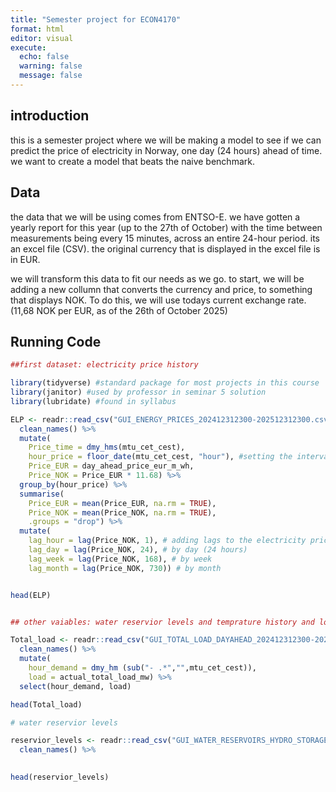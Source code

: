 ---
title: "Semester project for ECON4170"
format: html
editor: visual
execute: 
  echo: false
  warning: false
  message: false
---

## introduction

this is a semester project where we will be making a model to see if we can predict the price of electricity in Norway, one day (24 hours) ahead of time. we want to create a model that beats the naive benchmark.

## Data

the data that we will be using comes from ENTSO-E. we have gotten a yearly report for this year (up to the 27th of October) with the time between measurements being every 15 minutes, across an entire 24-hour period. its an excel file (CSV). the original currency that is displayed in the excel file is in EUR.

we will transform this data to fit our needs as we go. to start, we will be adding a new collumn that converts the currency and price, to something that displays NOK. To do this, we will use todays current exchange rate. (11,68 NOK per EUR, as of the 26th of October 2025)

## Running Code

```{r}

##first dataset: electricity price history

library(tidyverse) #standard package for most projects in this course
library(janitor) #used by professor in seminar 5 solution
library(lubridate) #found in syllabus

ELP <- readr::read_csv("GUI_ENERGY_PRICES_202412312300-202512312300.csv") %>%
  clean_names() %>%
  mutate(
    Price_time = dmy_hms(mtu_cet_cest),
    hour_price = floor_date(mtu_cet_cest, "hour"), #setting the intervals to every hour
    Price_EUR = day_ahead_price_eur_m_wh,
    Price_NOK = Price_EUR * 11.68) %>%
  group_by(hour_price) %>%
  summarise(
    Price_EUR = mean(Price_EUR, na.rm = TRUE),
    Price_NOK = mean(Price_NOK, na.rm = TRUE), 
    .groups = "drop") %>%
  mutate( 
    lag_hour = lag(Price_NOK, 1), # adding lags to the electricity price
    lag_day = lag(Price_NOK, 24), # by day (24 hours)
    lag_week = lag(Price_NOK, 168), # by week
    lag_month = lag(Price_NOK, 730)) # by month


head(ELP)


## other vaiables: water reservior levels and temprature history and load

Total_load <- readr::read_csv("GUI_TOTAL_LOAD_DAYAHEAD_202412312300-202512312300.csv") %>%
  clean_names() %>%
  mutate(
    hour_demand = dmy_hm (sub("- .*","",mtu_cet_cest)),
    load = actual_total_load_mw) %>%
  select(hour_demand, load)

head(Total_load)

# water reservior levels

reservior_levels <- readr::read_csv("GUI_WATER_RESERVOIRS_HYDRO_STORAGE_202412312300-202512312300.csv") %>%
  clean_names() %>%
  

head(reservior_levels)
  
  


```
